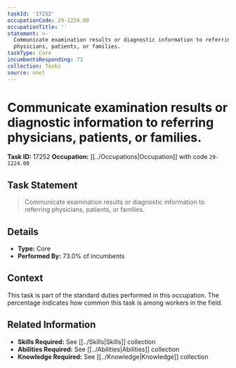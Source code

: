 ```yaml
---
taskId: '17252'
occupationCode: 29-1224.00
occupationTitle: ''
statement: >-
  Communicate examination results or diagnostic information to referring
  physicians, patients, or families.
taskType: Core
incumbentsResponding: 73
collection: Tasks
source: onet
---
```

# Communicate examination results or diagnostic information to referring physicians, patients, or families.

**Task ID:** 17252
**Occupation:** [[../Occupations|Occupation]] with code `29-1224.00`

## Task Statement

> Communicate examination results or diagnostic information to referring physicians, patients, or families.

## Details

- **Type:** Core
- **Performed By:** 73.0% of incumbents

## Context

This task is part of the standard duties performed in this occupation. The percentage indicates how common this task is among workers in the field.

## Related Information

- **Skills Required:** See [[../Skills|Skills]] collection
- **Abilities Required:** See [[../Abilities|Abilities]] collection
- **Knowledge Required:** See [[../Knowledge|Knowledge]] collection
